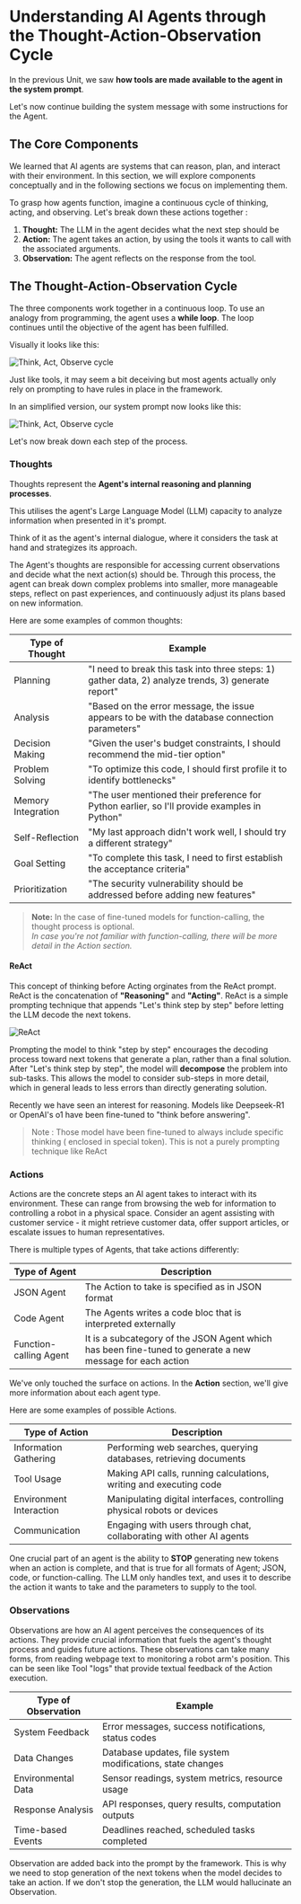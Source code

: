 # Understanding AI Agents through the Thought-Action-Observation Cycle

In the previous Unit, we saw **how tools are made available to the agent in the system prompt**. 

Let's now continue building the system message with some instructions for the Agent.

## The Core Components

We learned that AI agents are systems that can reason, plan, and interact with their environment. In this section, we will explore components conceptually and in the following sections we focus on implementing them.

To grasp how agents function, imagine a continuous cycle of thinking, acting, and observing. Let's break down these actions together :

1. **Thought:** The LLM in the agent decides what the next step should be
2. **Action:** The agent takes an action, by using the tools it wants to call with the associated arguments.
3. **Observation:** The agent reflects on the response from the tool.

## The Thought-Action-Observation Cycle

The three components work together in a continuous loop. To use an analogy from programming, the agent uses a **while loop**. The loop continues until the objective of the agent has been fulfilled.

Visually it looks like this:

<img src="https://huggingface.co/datasets/agents-course/course-images/resolve/main/en/unit1/Thought_Action_obs_cycle.gif" alt="Think, Act, Observe cycle"/>

Just like tools, it may seem a bit deceiving but most agents actually only rely on prompting to have rules in place in the framework.

In an simplified version, our system prompt now looks like this:

<img src="https://huggingface.co/datasets/agents-course/course-images/resolve/main/en/unit1/system_prompt_cycle.png" alt="Think, Act, Observe cycle"/>

Let's now break down each step of the process.

### Thoughts

Thoughts represent the **Agent's internal reasoning and planning processes**. 

This utilises the agent's Large Language Model (LLM) capacity to analyze information when presented in it's prompt.

Think of it as the agent's internal dialogue, where it considers the task at hand and strategizes its approach.

The Agent's thoughts are responsible for accessing current observations and decide what the next action(s) should be. Through this process, the agent can break down complex problems into smaller, more manageable steps, reflect on past experiences, and continuously adjust its plans based on new information.

Here are some examples of common thoughts:

| Type of Thought | Example |
|----------------|---------|
| Planning | "I need to break this task into three steps: 1) gather data, 2) analyze trends, 3) generate report" |
| Analysis | "Based on the error message, the issue appears to be with the database connection parameters" |
| Decision Making | "Given the user's budget constraints, I should recommend the mid-tier option" |
| Problem Solving | "To optimize this code, I should first profile it to identify bottlenecks" |
| Memory Integration | "The user mentioned their preference for Python earlier, so I'll provide examples in Python" |
| Self-Reflection | "My last approach didn't work well, I should try a different strategy" |
| Goal Setting | "To complete this task, I need to first establish the acceptance criteria" |
| Prioritization | "The security vulnerability should be addressed before adding new features" |

> **Note:** In the case of fine-tuned models for function-calling, the thought process is optional.  
> *In case you're not familiar with function-calling, there will be more detail in the Action section.*

#### ReAct

This concept of thinking before Acting orginates from the ReAct prompt. ReAct is the concatenation of **"Reasoning"** and **"Acting"**.
ReAct is a simple prompting technique that appends "Let's think step by step" before letting the LLM decode the next tokens. 

<img src="https://huggingface.co/datasets/agents-course/course-images/resolve/main/en/unit1/ReAct.png" alt="ReAct"/>

Prompting the model to think "step by step" encourages the decoding process toward next tokens that generate a plan, rather than a final solution.
After "Let's think step by step", the model will **decompose** the problem into sub-tasks. This allows the model to consider sub-steps in more detail, which in general leads to less errors than directly generating solution.

Recently we have seen an interest for reasoning. Models like Deepseek-R1 or OpenAI's o1 have been fine-tuned to  "think before answering".
> Note : Those model have been fine-tuned to always include specific thinking ( enclosed in <think></think> special token). This is not a purely prompting technique like ReAct

### Actions

Actions are the concrete steps an AI agent takes to interact with its environment. These can range from browsing the web for information to controlling a robot in a physical space. Consider an agent assisting with customer service - it might retrieve customer data, offer support articles, or escalate issues to human representatives.

There is multiple types of Agents, that take actions differently:

| Type of Agent | Description |
|----------------|-------------|
| JSON Agent| The Action to take is specified as in JSON format |
| Code Agent |The Agents writes a code bloc that is interpreted externally |
|Function-calling Agent | It is a subcategory of the JSON Agent which has been fine-tuned to generate a new message for each action |

We've only touched the surface on actions. In the **Action** section, we'll give more information about each agent type.

Here are some examples of possible Actions.

| Type of Action | Description |
|----------------|-------------|
| Information Gathering | Performing web searches, querying databases, retrieving documents |
| Tool Usage | Making API calls, running calculations, writing and executing code |
| Environment Interaction | Manipulating digital interfaces, controlling physical robots or devices |
| Communication | Engaging with users through chat, collaborating with other AI agents |

One crucial part of an agent is the ability to **STOP** generating new tokens when an action is complete, and that is true for all formats of Agent; JSON, code, or function-calling.
The LLM only handles text, and uses it to describe the action it wants to take and the parameters to supply to the tool.

<INSERT EXAMPLE>

### Observations

Observations are how an AI agent perceives the consequences of its actions. They provide crucial information that fuels the agent's thought process and guides future actions. These observations can take many forms, from reading webpage text to monitoring a robot arm's position. This can be seen like Tool "logs" that provide textual feedback of the Action execution.

| Type of Observation | Example |
|-------------------|----------|
| System Feedback | Error messages, success notifications, status codes |
| Data Changes | Database updates, file system modifications, state changes |
| Environmental Data | Sensor readings, system metrics, resource usage |
| Response Analysis | API responses, query results, computation outputs |
| Time-based Events | Deadlines reached, scheduled tasks completed |


Observation are added back into the prompt by the framework. This is why we need to stop generation of the next tokens when the model decides to take an action. If we don't stop the generation, the LLM would hallucinate an Observation.
